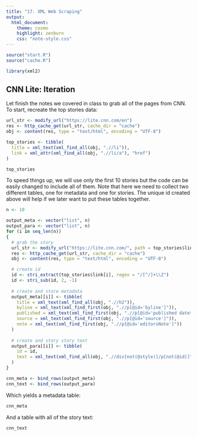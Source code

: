 ```yaml
---
title: "17. XML Web Scraping"
output:
  html_document:
    theme: cosmo
    highlight: zenburn
    css: "note-style.css"
---
```


```r
source("start.R")
source("cache.R")

library(xml2)
```

## CNN Lite: Iteration

Let finish the notes we covered in class to grab all of the pages from CNN.
To start, recreate the top stories data:

```r
url_str <- modify_url("https://lite.cnn.com/en")
res <- http_cache_get(url_str, cache_dir = "cache")
obj <- content(res, type = "text/html", encoding = "UTF-8")

top_stories <- tibble(
  title = xml_text(xml_find_all(obj, ".//li")),
  link = xml_attr(xml_find_all(obj, ".//li/a"), "href")
)

top_stories
```

To speed things up, we will use only the first 10 stories but the code can be
easily changed to include all of them. Note that here we need to collect two
different tables, one for metadata and one for stories. The unique id created
above will help if we later want to put these tables together.

```r
n <- 10

output_meta <- vector("list", n)
output_para <- vector("list", n)
for (i in seq_len(n))
{
  # grab the story
  url_str <- modify_url("https://lite.cnn.com/", path = top_stories$link[i])
  res <- http_cache_get(url_str, cache_dir = "cache")
  obj <- content(res, type = "text/html", encoding = "UTF-8")

  # create id
  id <- stri_extract(top_stories$link[i], regex = "/[^/]+\\Z")
  id <- stri_sub(id, 2, -1)
  
  # create and store metadata 
  output_meta[[i]] <- tibble(
    title = xml_text(xml_find_all(obj, ".//h2")),
    byline = xml_text(xml_find_first(obj, ".//p[@id='byline']")),
    published = xml_text(xml_find_first(obj, ".//p[@id='published datetime']")),
    source = xml_text(xml_find_first(obj, ".//p[@id='source']")),
    note = xml_text(xml_find_first(obj, ".//p[@id='editorsNote']"))
  )
  
  # create and story story text
  output_para[[i]] <- tibble(
    id = id,
    text = xml_text(xml_find_all(obj, ".//div[not(@style)]/p[not(@id)]"))
  )
}

cnn_meta <- bind_rows(output_meta)
cnn_text <- bind_rows(output_para)
```

Which yields a metadata table:

```r
cnn_meta
```

And a table with all of the story text:

```r
cnn_text
```





